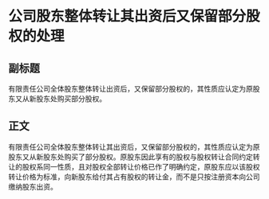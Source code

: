 # 公司股东整体转让其出资后又保留部分股权的处理
## 副标题
有限责任公司全体股东整体转让出资后，又保留部分股权的，其性质应认定为原股东又从新股东处购买部分股权。
## 正文
有限责任公司全体股东整体转让其出资后，又保留部分股权的，其性质应认定为原股东又从新股东处购买了部分股权。原股东因此享有的股权与股权转让合同约定转让的股权系同一性质，且对股权全部转让价格已作了明确约定，原股东应以该股权转让价格为标准，向新股东给付其占有股权的转让金，而不是只按注册资本向公司缴纳股东出资。